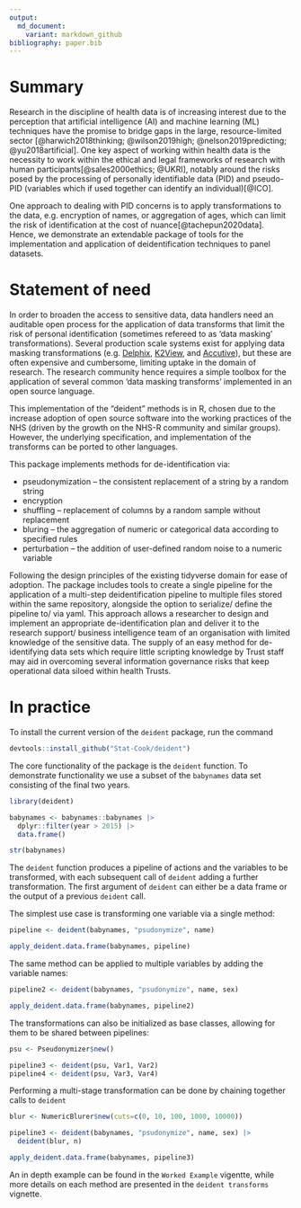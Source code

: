 ```yaml
---
output: 
  md_document:
    variant: markdown_github
bibliography: paper.bib
---
```


# Summary

Research in the discipline of health data is of increasing interest due to the 
perception that artificial intelligence (AI) and machine learning (ML) 
techniques have the promise to bridge gaps in the large, resource-limited 
sector [@harwich2018thinking; @wilson2019high; @nelson2019predicting; @yu2018artificial].  One key aspect of working within health data is the necessity to work  within the ethical and legal frameworks of research with human participants[@sales2000ethics; @UKRI], notably around the risks posed by the processing of personally identifiable data (PID) and pseudo-PID (variables which if used together can identify an individual)[@ICO].  

One approach to dealing with PID concerns is to apply transformations to the data, e.g. encryption of names, or aggregation of ages, which  can limit the risk of identification  at the cost of nuance[@tachepun2020data].   Hence, we demonstrate an extendable package of tools for the implementation  and application of deidentification techniques to panel datasets.

# Statement of need

In order to broaden the access to sensitive data, data handlers need an auditable open process for the application of data transforms that limit the risk of personal identification (sometimes refereed to as 'data masking' transformations).  Several production scale systems exist for applying data masking transformations (e.g. [Delphix](https://www.delphix.com/), [K2View](https://www.k2view.com), and [Accutive](https://accutive.com/)), but these are often expensive and cumbersome, limiting uptake in the domain of research.  The research community hence requires a simple toolbox for the application of several common 'data masking transforms' implemented  in an open source language.

This implementation of the "deident" methods is in R, chosen due to the increase adoption of open source software into the working practices of the NHS (driven by the growth on the NHS-R community and similar groups).  However, the underlying specification, and implementation of the transforms can be ported to other languages.

This package implements methods for de-identification via:

*	pseudonymization – the consistent replacement of a string by a random string
*	encryption 
*	shuffling – replacement of columns by a random sample without replacement
*	bluring – the aggregation of numeric or categorical data according to specified rules
*	perturbation – the addition of user-defined random noise to a numeric variable

Following the design principles of the existing tidyverse domain for ease of 
adoption.  The package includes tools to create a single pipeline for the 
application of a multi-step deidentification pipeline to multiple files 
stored within the same repository, alongside the option to serialize/ define 
the pipeline to/ via yaml.  This approach allows a researcher to design and 
implement an appropriate de-identification plan and deliver it to the research 
support/ business intelligence team of an organisation with limited knowledge 
of the sensitive data.  The supply of an easy method for de-identifying data
sets which require little scripting knowledge by Trust staff may aid in 
overcoming several information governance risks that keep operational data 
siloed within health Trusts.  

# In practice

To install the current version of the `deident` package, run the command

``` r
devtools::install_github("Stat-Cook/deident")
```

The core functionality of the package is the `deident` function. To demonstrate functionality we use a subset of the `babynames` data set consisting of the final two years.  

``` r
library(deident)

babynames <- babynames::babynames |> 
  dplyr::filter(year > 2015) |> 
  data.frame()

str(babynames)
```


The `deident` function produces a pipeline of actions and the variables to be transformed, with each subsequent call of `deident` adding a further transformation.    The first argument of `deident` can either be a data frame or the output of a previous `deident` call.

The simplest use case is  transforming one variable via a single method:

``` r
pipeline <- deident(babynames, "psudonymize", name)

apply_deident.data.frame(babynames, pipeline)

```

The same method can be applied to multiple variables by adding the variable names:

``` r
pipeline2 <- deident(babynames, "psudonymize", name, sex)

apply_deident.data.frame(babynames, pipeline2)
```



The transformations can also be initialized as base classes, allowing for them to be shared between pipelines:

``` r
psu <- Pseudonymizer$new()

pipeline3 <- deident(psu, Var1, Var2)
pipeline4 <- deident(psu, Var3, Var4)

```


Performing a multi-stage transformation can be done by chaining together calls to `deident`

``` r
blur <- NumericBlurer$new(cuts=c(0, 10, 100, 1000, 10000))

pipeline3 <- deident(babynames, "psudonymize", name, sex) |>
  deident(blur, n)

apply_deident.data.frame(babynames, pipeline3)
```

An in depth example can be found in the `Worked Example` vigentte, while 
more details on each method are presented in the `deident transforms` vignette.




